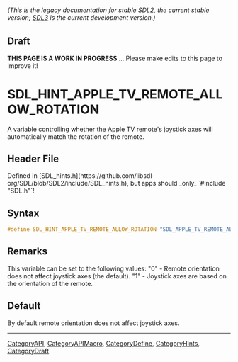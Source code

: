 ====== (This is the legacy documentation for stable SDL2, the current stable version; [https://wiki.libsdl.org/SDL3/ SDL3] is the current development version.) ======

== Draft ==

'''THIS PAGE IS A WORK IN PROGRESS''' ... Please make edits to this page to improve it!


<!-- #*^*^*^*^*See https://wiki.libsdl.org/SGEnumerations for details on editing this page*^*^*^*^* -->
= SDL_HINT_APPLE_TV_REMOTE_ALLOW_ROTATION =

A variable controlling whether the Apple TV remote's joystick axes will automatically match the rotation of the remote.

== Header File ==

Defined in [SDL_hints.h](https://github.com/libsdl-org/SDL/blob/SDL2/include/SDL_hints.h), but apps should _only_ `#include "SDL.h"`!

== Syntax ==

<syntaxhighlight lang='c'>
#define SDL_HINT_APPLE_TV_REMOTE_ALLOW_ROTATION "SDL_APPLE_TV_REMOTE_ALLOW_ROTATION"</syntaxhighlight>

== Remarks ==

This variable can be set to the following values: "0" - Remote orientation
does not affect joystick axes (the default). "1" - Joystick axes are based
on the orientation of the remote.

== Default ==

By default remote orientation does not affect joystick axes.

----
[[CategoryAPI]], [[CategoryAPIMacro]], [[CategoryDefine]], [[CategoryHints]], [[CategoryDraft]]
<!-- #See the Style Guide for instructions on editing the footer. -->


